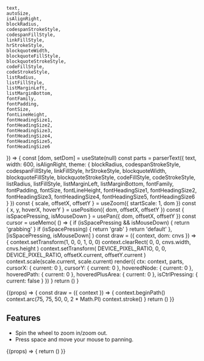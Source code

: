 
    text,
    autoSize,
    isAlignRight,
    blockRadius,
    codespanStrokeStyle,
    codespanFillStyle,
    linkFillStyle,
    hrStrokeStyle,
    blockquoteWidth,
    blockquoteFillStyle,
    blockquoteStrokeStyle,
    codeFillStyle,
    codeStrokeStyle,
    listRadius,
    listFillStyle,
    listMarginLeft,
    listMarginBottom,
    fontFamily,
    fontPadding,
    fontSize,
    fontLineHeight,
    fontHeadingSize1,
    fontHeadingSize2,
    fontHeadingSize3,
    fontHeadingSize4,
    fontHeadingSize5,
    fontHeadingSize6
}) => {
    const [dom, setDom] = useState(null)
    const parts = parserText({
        text,
        width: 600,
        isAlignRight,
        theme: {
            blockRadius,
            codespanStrokeStyle,
            codespanFillStyle,
            linkFillStyle,
            hrStrokeStyle,
            blockquoteWidth,
            blockquoteFillStyle,
            blockquoteStrokeStyle,
            codeFillStyle,
            codeStrokeStyle,
            listRadius,
            listFillStyle,
            listMarginLeft,
            listMarginBottom,
            fontFamily,
            fontPadding,
            fontSize,
            fontLineHeight,
            fontHeadingSize1,
            fontHeadingSize2,
            fontHeadingSize3,
            fontHeadingSize4,
            fontHeadingSize5,
            fontHeadingSize6
        }
    })
    const {
        scale,
        offsetX,
        offsetY
    } = useZoom({ startScale: 1, dom })
    const {
        x,
        y,
        hoverX,
        hoverY
    } = usePosition({ dom, offsetX, offsetY })
    const { isSpacePressing, isMouseDown } = usePan({ dom, offsetX, offsetY })
    const cursor = useMemo(
        () => {
            if (isSpacePressing && isMouseDown) {
                return 'grabbing'
            }
            if (isSpacePressing) {
                return 'grab'
            }
            return 'default'
        },
        [isSpacePressing, isMouseDown]
    )
    const draw = ({ context, dom: cnvs }) => {
        context.setTransform(1, 0, 0, 1, 0, 0)
        context.clearRect(
            0,
            0,
            cnvs.width,
            cnvs.height
        )
        context.setTransform(
            DEVICE_PIXEL_RATIO,
            0,
            0,
            DEVICE_PIXEL_RATIO,
            offsetX.current,
            offsetY.current
        )
        context.scale(scale.current, scale.current)
        render({
            ctx: context,
            parts,
            cursorX: { current: 0 },
            cursorY: { current: 0 },
            hoveredNode: { current: 0 },
            hoveredPath: { current: 0 },
            hoveredPlusArea: { current: 0 },
            isCtrlPressing: { current: false }
        })
    }
    return (<CanvasMD draw={draw} ref={setDom} cursor={cursor} />)
}

<Meta
    title="Canvas"
    component={StoryBookWrapper}
    argTypes={argTypes}
/>

<Canvas>
    <Story name="Default" args={args}>
        {(props) => {
            const draw = ({ context }) => {
                context.beginPath()
                context.arc(75, 75, 50, 0, 2 * Math.PI)
                context.stroke()
            }
            return (<CanvasMD draw={draw} />)
        }}
    </Story>
</Canvas>

## Features
* Spin the wheel to zoom in/zoom out.
* Press space and move your mouse to panning.

<Canvas>
    <Story name="Showcase" args={args}>
        {(props) => {
            return (<StoryBookWrapper {...props} />)
        }}
    </Story>
</Canvas>

